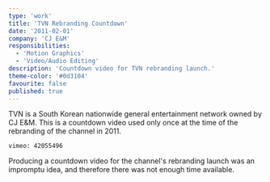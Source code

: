 ```yaml
---
type: 'work'
title: 'TVN Rebranding Countdown'
date: '2011-02-01'
company: 'CJ E&M'
responsibilities:
  - 'Motion Graphics'
  - 'Video/Audio Editing'
description: 'Countdown video for TVN rebranding launch.'
theme-color: '#0d3104'
favourite: false
published: true
---
```



TVN is a South Korean nationwide general entertainment network owned by CJ E&M. This is a countdown video used only once at the time of the rebranding of the channel in 2011.

<VideoContainer>

`vimeo: 42055496`

</VideoContainer>

Producing a countdown video for the channel's rebranding launch was an impromptu idea, and therefore there was not enough time available. 